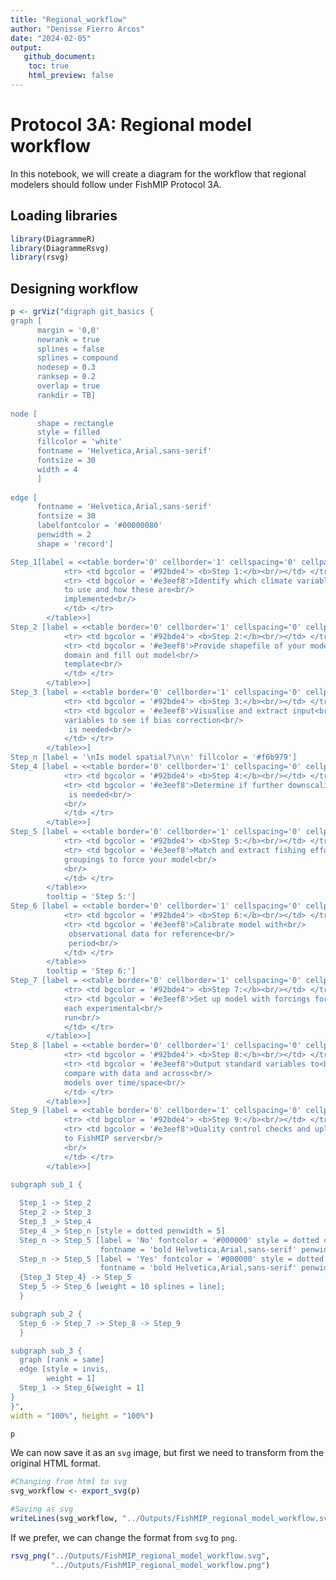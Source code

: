 ```yaml
---
title: "Regional_workflow"
author: "Denisse Fierro Arcos"
date: "2024-02-05"
output:
   github_document:
    toc: true
    html_preview: false
---
```


# Protocol 3A: Regional model workflow
In this notebook, we will create a diagram for the workflow that regional modelers should follow under FishMIP Protocol 3A.  
  
## Loading libraries
  
```r
library(DiagrammeR)
library(DiagrammeRsvg)
library(rsvg)
```

## Designing workflow
  
```r
p <- grViz("digraph git_basics {
graph [
      margin = '0,0'
      newrank = true
      splines = false
      splines = compound
      nodesep = 0.3
      ranksep = 0.2
      overlap = true
      rankdir = TB]
      
node [
      shape = rectangle
      style = filled
      fillcolor = 'white'
      fontname = 'Helvetica,Arial,sans-serif'
      fontsize = 30
      width = 4
      ]
      
edge [
      fontname = 'Helvetica,Arial,sans-serif'
      fontsize = 30
      labelfontcolor = '#00000080'
      penwidth = 2
      shape = 'record']

Step_1[label = <<table border='0' cellborder='1' cellspacing='0' cellpadding='28'>
			<tr> <td bgcolor = '#92bde4'> <b>Step 1:</b><br/></td> </tr>
			<tr> <td bgcolor = '#e3eef8'>Identify which climate variables<br/>
			to use and how these are<br/>
			implemented<br/>
			</td> </tr>
		</table>>]
Step_2 [label = <<table border='0' cellborder='1' cellspacing='0' cellpadding='28'>
			<tr> <td bgcolor = '#92bde4'> <b>Step 2:</b><br/></td> </tr>
			<tr> <td bgcolor = '#e3eef8'>Provide shapefile of your model<br/>
			domain and fill out model<br/>
			template<br/>
			</td> </tr>
		</table>>]
Step_3 [label = <<table border='0' cellborder='1' cellspacing='0' cellpadding='28'>
			<tr> <td bgcolor = '#92bde4'> <b>Step 3:</b><br/></td> </tr>
			<tr> <td bgcolor = '#e3eef8'>Visualise and extract input<br/>
			variables to see if bias correction<br/>
			 is needed<br/>
			</td> </tr>
		</table>>]
Step_n [label = '\nIs model spatial?\n\n' fillcolor = '#f6b979']
Step_4 [label = <<table border='0' cellborder='1' cellspacing='0' cellpadding='28'>
			<tr> <td bgcolor = '#92bde4'> <b>Step 4:</b><br/></td> </tr>
			<tr> <td bgcolor = '#e3eef8'>Determine if further downscaling<br/>
			 is needed<br/>
			<br/>
			</td> </tr>
		</table>>]
Step_5 [label = <<table border='0' cellborder='1' cellspacing='0' cellpadding='28'>
			<tr> <td bgcolor = '#92bde4'> <b>Step 5:</b><br/></td> </tr>
			<tr> <td bgcolor = '#e3eef8'>Match and extract fishing effort<br/>
			groupings to force your model<br/>
			<br/>
			</td> </tr>
		</table>>
		tooltip = 'Step 5:']
Step_6 [label = <<table border='0' cellborder='1' cellspacing='0' cellpadding='28'>
			<tr> <td bgcolor = '#92bde4'> <b>Step 6:</b><br/></td> </tr>
			<tr> <td bgcolor = '#e3eef8'>Calibrate model with<br/>
			 observational data for reference<br/>
			 period<br/>
			</td> </tr>
		</table>>
		tooltip = 'Step 6:']
Step_7 [label = <<table border='0' cellborder='1' cellspacing='0' cellpadding='28'>
			<tr> <td bgcolor = '#92bde4'> <b>Step 7:</b><br/></td> </tr>
			<tr> <td bgcolor = '#e3eef8'>Set up model with forcings for<br/>
			each experimental<br/>
			run<br/>
			</td> </tr>
		</table>>]
Step_8 [label = <<table border='0' cellborder='1' cellspacing='0' cellpadding='28'>
			<tr> <td bgcolor = '#92bde4'> <b>Step 8:</b><br/></td> </tr>
			<tr> <td bgcolor = '#e3eef8'>Output standard variables to<br/>
			compare with data and across<br/>
			models over time/space<br/>
			</td> </tr>
		</table>>]
Step_9 [label = <<table border='0' cellborder='1' cellspacing='0' cellpadding='28'>
			<tr> <td bgcolor = '#92bde4'> <b>Step 9:</b><br/></td> </tr>
			<tr> <td bgcolor = '#e3eef8'>Quality control checks and upload<br/>
			to FishMIP server<br/>
			<br/>
			</td> </tr>
		</table>>]

subgraph sub_1 {
  
  Step_1 -> Step_2 
  Step_2 -> Step_3
  Step_3 _> Step_4 
  Step_4 _> Step_n [style = dotted penwidth = 5]
  Step_n -> Step_5 [label = 'No' fontcolor = '#000000' style = dotted color = '#194c19' 
                    fontname = 'bold Helvetica,Arial,sans-serif' penwidth = 5 fontsize = 40]
  Step_n -> Step_5 [label = 'Yes' fontcolor = '#000000' style = dotted color = '#d8582d'
                    fontname = 'bold Helvetica,Arial,sans-serif' penwidth = 5 fontsize = 40]
  {Step_3 Step_4} -> Step_5
  Step_5 -> Step_6 [weight = 10 splines = line];
  }

subgraph sub_2 {
  Step_6 -> Step_7 -> Step_8 -> Step_9
  }

subgraph sub_3 {
  graph [rank = same]
  edge [style = invis,
        weight = 1]
  Step_1 -> Step_6[weight = 1]
}
}",
width = "100%", height = "100%")

p
```
  
We can now save it as an `svg` image, but first we need to transform from the original HTML format.  
  
```r
#Changing from html to svg
svg_workflow <- export_svg(p)

#Saving as svg
writeLines(svg_workflow, "../Outputs/FishMIP_regional_model_workflow.svg")
```
  
If we prefer, we can change the format from `svg` to `png`.  
  
```r
rsvg_png("../Outputs/FishMIP_regional_model_workflow.svg", 
         "../Outputs/FishMIP_regional_model_workflow.png")
```
  
  
